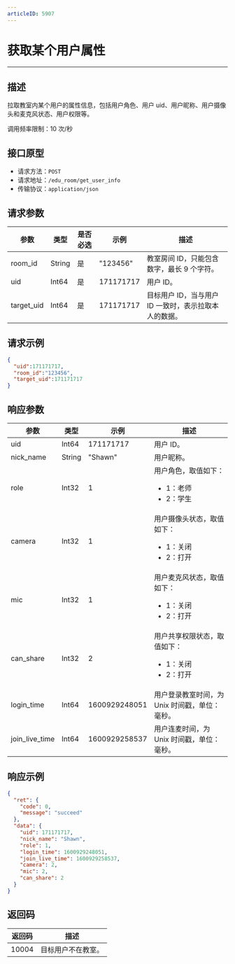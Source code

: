 ```yaml
---
articleID: 5907
---
```




# 获取某个用户属性
---
## 描述

拉取教室内某个用户的属性信息，包括用户角色、用户 uid、用户昵称、用户摄像头和麦克风状态、用户权限等。

调用频率限制：10 次/秒

## 接口原型

* 请求方法：`POST`
* 请求地址：`/edu_room/get_user_info`
* 传输协议：`application/json`



## 请求参数

| 参数       | 类型   | 是否必选 | 示例      | 描述                                          |
| ---------- | ------ | -------- | --------- | --------------------------------------------- |
| room_id    | String | 是       | "123456"  | 教室房间 ID，只能包含数字，最长 9 个字符。                                    |
| uid        | Int64  | 是       | 171171717 | 用户 ID。                                        |
| target_uid | Int64  | 是       | 171171717 | 目标用户 ID，当与用户 ID 一致时，表示拉取本人的数据。 |



## 请求示例

```json
{
  "uid":171171717,
  "room_id":"123456",
  "target_uid":171171717
}
```



## 响应参数

| 参数           | 类型   | 示例          | 描述                              |
| -------------- | ------ | ------------- | --------------------------------- |
| uid            | Int64  | 171171717     | 用户 ID。                           |
| nick_name      | String | "Shawn"       | 用户昵称。                          |
| role           | Int32  | 1             | 用户角色，取值如下：<ul><li>1：老师</li><li>2：学生</li></ul>         |
| camera         | Int32  | 1             | 用户摄像头状态，取值如下：<ul><li>1：关闭</li><li>2：打开</li></ul>   |
| mic            | Int32  | 1             | 用户麦克风状态，取值如下：<ul><li>1：关闭</li><li>2：打开</li></ul>   |
| can_share      | Int32  | 2             | 用户共享权限状态，取值如下：<ul><li>1：关闭</li><li>2：打开</li></ul> |
| login_time     | Int64  | 1600929248051 | 用户登录教室时间，为 Unix 时间戳，单位：毫秒。              |
| join_live_time | Int64  | 1600929258537 | 用户连麦时间，为 Unix 时间戳，单位：毫秒。              |



## 响应示例

```json
{
  "ret": {
    "code": 0,
    "message": "succeed"
  },
  "data": {
    "uid": 171171717,
    "nick_name": "Shawn",
    "role": 1,
    "login_time": 1600929248051,
    "join_live_time": 1600929258537,
    "camera": 2,
    "mic": 2,
    "can_share": 2
  }
}
```



## 返回码

| 返回码 | 描述             |
| ------ | ---------------- |
| 10004  | 目标用户不在教室。 |
